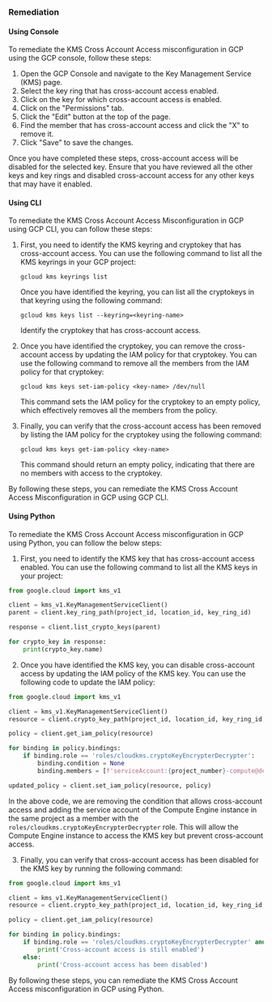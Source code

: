 ### Remediation

#### Using Console

To remediate the KMS Cross Account Access misconfiguration in GCP using the GCP console, follow these steps:

1. Open the GCP Console and navigate to the Key Management Service (KMS) page.
2. Select the key ring that has cross-account access enabled.
3. Click on the key for which cross-account access is enabled.
4. Click on the "Permissions" tab.
5. Click the "Edit" button at the top of the page.
6. Find the member that has cross-account access and click the "X" to remove it.
7. Click "Save" to save the changes.

Once you have completed these steps, cross-account access will be disabled for the selected key. Ensure that you have reviewed all the other keys and key rings and disabled cross-account access for any other keys that may have it enabled.

#### Using CLI

To remediate the KMS Cross Account Access Misconfiguration in GCP using GCP CLI, you can follow these steps:

1. First, you need to identify the KMS keyring and cryptokey that has cross-account access. You can use the following command to list all the KMS keyrings in your GCP project:

   ```
   gcloud kms keyrings list
   ```

   Once you have identified the keyring, you can list all the cryptokeys in that keyring using the following command:

   ```
   gcloud kms keys list --keyring=<keyring-name>
   ```

   Identify the cryptokey that has cross-account access.

2. Once you have identified the cryptokey, you can remove the cross-account access by updating the IAM policy for that cryptokey. You can use the following command to remove all the members from the IAM policy for that cryptokey:

   ```
   gcloud kms keys set-iam-policy <key-name> /dev/null
   ```

   This command sets the IAM policy for the cryptokey to an empty policy, which effectively removes all the members from the policy.

3. Finally, you can verify that the cross-account access has been removed by listing the IAM policy for the cryptokey using the following command:

   ```
   gcloud kms keys get-iam-policy <key-name>
   ```

   This command should return an empty policy, indicating that there are no members with access to the cryptokey.

By following these steps, you can remediate the KMS Cross Account Access Misconfiguration in GCP using GCP CLI.

#### Using Python

To remediate the KMS Cross Account Access misconfiguration in GCP using Python, you can follow the below steps:

1. First, you need to identify the KMS key that has cross-account access enabled. You can use the following command to list all the KMS keys in your project:

```python
from google.cloud import kms_v1

client = kms_v1.KeyManagementServiceClient()
parent = client.key_ring_path(project_id, location_id, key_ring_id)

response = client.list_crypto_keys(parent)

for crypto_key in response:
    print(crypto_key.name)
```

2. Once you have identified the KMS key, you can disable cross-account access by updating the IAM policy of the KMS key. You can use the following code to update the IAM policy:

```python
from google.cloud import kms_v1

client = kms_v1.KeyManagementServiceClient()
resource = client.crypto_key_path(project_id, location_id, key_ring_id, crypto_key_id)

policy = client.get_iam_policy(resource)

for binding in policy.bindings:
    if binding.role == 'roles/cloudkms.cryptoKeyEncrypterDecrypter':
        binding.condition = None
        binding.members = [f'serviceAccount:{project_number}-compute@developer.gserviceaccount.com']

updated_policy = client.set_iam_policy(resource, policy)
```

In the above code, we are removing the condition that allows cross-account access and adding the service account of the Compute Engine instance in the same project as a member with the `roles/cloudkms.cryptoKeyEncrypterDecrypter` role. This will allow the Compute Engine instance to access the KMS key but prevent cross-account access.

3. Finally, you can verify that cross-account access has been disabled for the KMS key by running the following command:

```python
from google.cloud import kms_v1

client = kms_v1.KeyManagementServiceClient()
resource = client.crypto_key_path(project_id, location_id, key_ring_id, crypto_key_id)

policy = client.get_iam_policy(resource)

for binding in policy.bindings:
    if binding.role == 'roles/cloudkms.cryptoKeyEncrypterDecrypter' and binding.condition:
        print('Cross-account access is still enabled')
    else:
        print('Cross-account access has been disabled')
```

By following these steps, you can remediate the KMS Cross Account Access misconfiguration in GCP using Python.

